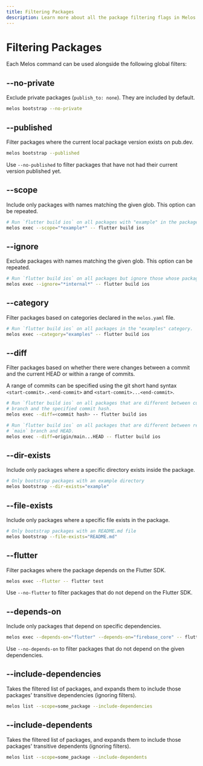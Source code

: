 ```yaml
---
title: Filtering Packages
description: Learn more about all the package filtering flags in Melos.
---
```


# Filtering Packages

Each Melos command can be used alongside the following global filters:

## --no-private

Exclude private packages (`publish_to: none`). They are included by default.

```bash
melos bootstrap --no-private
```

## --published

Filter packages where the current local package version exists on pub.dev.

```bash
melos bootstrap --published
```

Use `--no-published` to filter packages that have not had their current version
published yet.

## --scope

Include only packages with names matching the given glob. This option can be
repeated.

```bash
# Run `flutter build ios` on all packages with "example" in the package name
melos exec --scope="*example*" -- flutter build ios
```

## --ignore

Exclude packages with names matching the given glob. This option can be
repeated.

```bash
# Run `flutter build ios` on all packages but ignore those whose packages names contain "internal"
melos exec --ignore="*internal*" -- flutter build ios
```

## --category

Filter packages based on categories declared in the `melos.yaml` file.

```bash
# Run `flutter build ios` on all packages in the "examples" category.
melos exec --category="examples" -- flutter build ios
```

## --diff

Filter packages based on whether there were changes between a commit and the
current HEAD or within a range of commits.

A range of commits can be specified using the git short hand syntax
`<start-commit>..<end-commit>` and `<start-commit>...<end-commit>`.

```bash
# Run `flutter build ios` on all packages that are different between current
# branch and the specified commit hash.
melos exec --diff=<commit hash> -- flutter build ios

# Run `flutter build ios` on all packages that are different between remote
# `main` branch and HEAD.
melos exec --diff=origin/main...HEAD -- flutter build ios
```

## --dir-exists

Include only packages where a specific directory exists inside the package.

```bash
# Only bootstrap packages with an example directory
melos bootstrap --dir-exists="example"
```

## --file-exists

Include only packages where a specific file exists in the package.

```bash
# Only bootstrap packages with an README.md file
melos bootstrap --file-exists="README.md"
```

## --flutter

Filter packages where the package depends on the Flutter SDK.

```bash
melos exec --flutter -- flutter test
```

Use `--no-flutter` to filter packages that do not depend on the Flutter SDK.

## --depends-on

Include only packages that depend on specific dependencies.

```bash
melos exec --depends-on="flutter" --depends-on="firebase_core" -- flutter test
```

Use `--no-depends-on` to filter packages that do not depend on the given
dependencies.

## --include-dependencies

Takes the filtered list of packages, and expands them to include those packages'
transitive dependencies (ignoring filters).

```bash
melos list --scope=some_package --include-dependencies
```

## --include-dependents
Takes the filtered list of packages, and expands them to include those packages'
transitive dependents (ignoring filters).

```bash
melos list --scope=some_package --include-dependents
```
